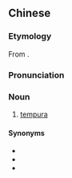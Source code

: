 {{also|天富罗}}
==Chinese==
{{zh-forms|s=天富罗|gloss=-}}

===Etymology===
From {{etyl|ja|zh}} {{ja-r|天麩羅|てんぷら}}.

===Pronunciation===
{{zh-pron
|m=tiānfùluó
|c=tin1 fu3 lo4
|cat=n
}}

===Noun===
{{zh-noun}}

# [[tempura]]

====Synonyms====
* {{zh-l|天婦羅}}
* {{zh-l|天麩羅/天麸罗}}
* {{zh-l|甜不辣}}

{{zh-cat|Foods}}